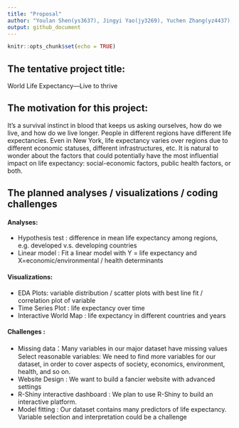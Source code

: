 ```yaml
---
title: "Proposal"
author: "Youlan Shen(ys3637), Jingyi Yao(jy3269), Yuchen Zhang(yz4437), Shun Xie(sx2337)"
output: github_document
---
```


```r
knitr::opts_chunk$set(echo = TRUE)
```


## The tentative project title:
World Life Expectancy—Live to thrive
 
## The motivation for this project:
It's a survival instinct in blood that keeps us asking ourselves, how do we live, and how do we live longer. People in different regions have different life expectancies. Even in New York, life expectancy varies over regions due to different economic statuses, different infrastructures, etc. It is natural to wonder about the factors that could potentially have the most influential impact on life expectancy: social-economic factors, public health factors, or both. 




## The planned analyses / visualizations / coding challenges

#### Analyses:

  * Hypothesis test : difference in mean life expectancy among regions, e.g. developed v.s. developing countries
  * Linear model : Fit a linear model with Y = life expectancy and X=economic/environmental / health determinants  
                        
#### Visualizations:

  * EDA Plots: variable distribution / scatter plots with best line fit / correlation plot of variable
  * Time Series Plot : life expectancy over time
  * Interactive World Map : life expectancy in different countries and years
  
  
#### Challenges : 

  * Missing data：Many variables in our major dataset have missing values
Select reasonable variables: We need to find more variables for our dataset, in order to cover aspects of society, economics, environment, health, and so on.
  * Website Design : We want to build a fancier website with advanced settings
  * R-Shiny interactive dashboard : We plan to use R-Shiny to build an interactive platform.
  * Model fitting : Our dataset contains many predictors of life expectancy. Variable selection and interpretation could be a challenge



